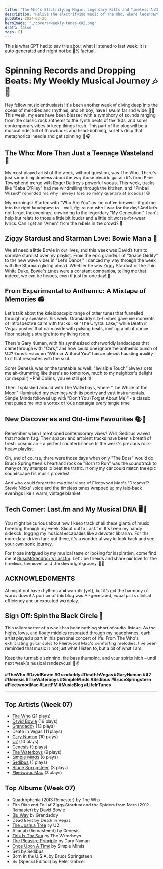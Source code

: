 ```yaml
---
title: "The Who’s Electrifying Magic: Legendary Riffs and Timeless Anthems"
description: "Relive the electrifying magic of The Who, where legendary riffs meet timeless anthems!"
pubDate: 2024-02-26
heroImage: "./covers/weekly-tunes-002.png"
draft: false
tags: []
---
```


<NoteCallout title="Note">
This is what GPT had to say this about what I listened to last week; it is auto-generated and might not be 💯% factual.
</NoteCallout>

# Spinning Records and Dropping Beats: My Weekly Musical Journey 🎶🤘

Hey fellow music enthusiasts! It's been another week of diving deep into the ocean of melodies and rhythms, and oh boy, have I swum far and wide! 🏊‍♂️ This week, my ears have been blessed with a symphony of sounds ranging from the classic rock anthems to the synth beats of the '80s, and some contemporary vibes to keep things fresh. This part of the blog will be a musical ride, full of throwbacks and head-bobbing, so let's drop that metaphorical needle and get spinning! 💽🎧

## The Who: More Than Just a Teenage Wasteland 🎸

My most played artist of the week, without question, was The Who. There's just something timeless about the way those electric guitar riffs from Pete Townshend merge with Roger Daltrey's powerful vocals. This week, tracks like "Baba O'Riley" had me windmilling through the kitchen, and "Pinball Wizard" reminded me why I always lose so many quarters at arcades! 😆

My mornings? Started with "Who Are You" as the coffee brewed - it got me into the right headspace to... well, figure out who I was for the day! And let’s not forget the evenings, unwinding to the legendary "My Generation." I can't help but relate to those a little bit louder and a little bit worse-for-wear lyrics. Can I get an "Amen" from the rebels in the crowd? 🙌

## Ziggy Stardust and Starman Love: Bowie Mania 🚀

We all need a little Bowie in our lives, and this week was David’s turn to sprinkle stardust over my playlist. From the epic grandeur of "Space Oddity" to the new wave vibes in "Let's Dance," I danced my way through the week with the Starman gliding ahead. Whether he was Ziggy Stardust or the Thin White Duke, Bowie's tunes were a constant companion, telling me that indeed, we can be heroes, even if just for one day! 🌟

## From Experimental to Anthemic: A Mixtape of Memories 📻

Let's talk about the kaleidoscopic range of other tunes that funnelled through my speakers this week. Grandaddy’s lo-fi vibes gave me moments of introspective calm with tracks like "The Crystal Lake," while Death in Vegas pushed that calm aside with pulsing beats, inviting a bit of dance floor nostalgia straight into my living room.

There's Gary Numan, with his synthesized otherworldly landscapes that came through with "Cars," and how could one ignore the anthemic punch of U2? Bono’s voice on "With or Without You" has an almost haunting quality to it that resonates with the soul.

Some Genesis was on the turntable as well; "Invisible Touch" always gets me air-drumming like there's no tomorrow, much to my neighbor's delight (or despair) – Phil Collins, you've still got it!

Then, I splashed around with The Waterboys, where "The Whole of the Moon" illuminated my evenings with its poetry and vast instrumentals. Simple Minds followed up with "Don't You (Forget About Me)" - a classic that pulled me into a vortex of '80s nostalgia every single time.

## New Discoveries and Old-time Favourites 📚💖

Remember when I mentioned contemporary vibes? Well, Sedibus waved that modern flag. Their spacey and ambient tracks have been a breath of fresh, cosmic air – a perfect counterbalance to the week's previous rock-heavy playlist.

Oh, and of course, there were those days when only "The Boss" would do. Bruce Springsteen's heartland rock on "Born to Run" was the soundtrack to many of my attempts to beat the traffic. If only my car could match the epic soundscape his music provides!

And who could forget the mystical vibes of Fleetwood Mac's "Dreams"? Stevie Nicks' voice and the timeless tunes wrapped up my laid-back evenings like a warm, vintage blanket.

## Tech Corner: Last.fm and My Musical DNA 🖥️🎵

You might be curious about how I keep track of all these giants of music breezing through my week. Shout out to Last.fm! It's been my handy sidekick, logging my musical escapades like a devoted librarian. For the more data-driven fans out there, it's a wonderful way to look back and see your own sonic journey.

For those intrigued by my musical taste or looking for inspiration, come find me at [RussMckendrick's Last.fm](https://www.last.fm/user/RussMckendrick). Let's be friends and share our love for the timeless, the novel, and the downright groovy. 🎹🎷

## ACKNOWLEDGMENTS

AI might not have rhythms and warmth (yet), but it’s got the harmony of words down! A portion of this blog was AI-generated, equal parts clinical efficiency and unexpected wordplay.

## Sign Off: Spin the Black Circle 🎉

This rollercoaster of a week has been nothing short of audio-licious. As the highs, lows, and floaty middles resonated through my headphones, each artist played a part in this personal concert of life. From The Who's exhilarating guitar solos to Fleetwood Mac's comforting melodies, I've been reminded that music is not just what I listen to, but a bit of what I am.

Keep the turntable spinning, the bass thumping, and your spirits high – until next week's musical rendezvous! 🎤✌️

**#TheWho #DavidBowie #Grandaddy #DeathInVegas #GaryNuman #U2 #Genesis #TheWaterboys #SimpleMinds #Sedibus #BruceSpringsteen #FleetwoodMac #LastFM #MusicBlog #LifeInTunes**


---

## Top Artists (Week 07)

- [The Who](https://www.russ.fm/artist/the-who/) (21 plays)
- [David Bowie](https://www.russ.fm/artist/david-bowie/) (16 plays)
- [Grandaddy](https://www.russ.fm/artist/grandaddy/) (13 plays)
- Death in Vegas (11 plays)
- [Gary Numan](https://www.russ.fm/artist/gary-numan/) (10 plays)
- [U2](https://www.russ.fm/artist/u2/) (10 plays)
- [Genesis](https://www.russ.fm/artist/genesis/) (9 plays)
- [The Waterboys](https://www.russ.fm/artist/the-waterboys/) (9 plays)
- [Simple Minds](https://www.russ.fm/artist/simple-minds/) (8 plays)
- [Sedibus](https://www.russ.fm/artist/sedibus/) (5 plays)
- [Bruce Springsteen](https://www.russ.fm/artist/bruce-springsteen/) (3 plays)
- [Fleetwood Mac](https://www.russ.fm/artist/fleetwood-mac/) (3 plays)

## Top Albums (Week 07)

- Quadrophenia (2013 Remaster) by The Who
- The Rise and Fall of Ziggy Stardust and the Spiders from Mars (2012 Remaster) by David Bowie
- [Blu Wav](https://www.russ.fm/albums/blu-wav-29808619/) by Grandaddy
- Dead Elvis by Death in Vegas
- [The Joshua Tree](https://www.russ.fm/albums/the-joshua-tree-10391869/) by U2
- Abacab (Remastered) by Genesis
- [This Is The Sea](https://www.russ.fm/albums/this-is-the-sea-29905867/) by The Waterboys
- [The Pleasure Principle](https://www.russ.fm/albums/the-pleasure-principle-45996/) by Gary Numan
- [Once Upon A Time](https://www.russ.fm/albums/once-upon-a-time-762207/) by Simple Minds
- [Seti](https://www.russ.fm/albums/seti-29917387/) by Sedibus
- Born in the U.S.A. by Bruce Springsteen
- So (Special Edition) by Peter Gabriel